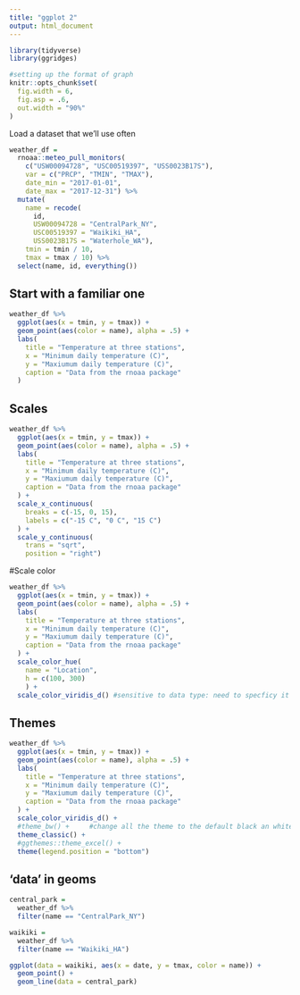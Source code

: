 ```yaml
---
title: "ggplot 2"
output: html_document
---
```


```r
library(tidyverse)
library(ggridges)

#setting up the format of graph
knitr::opts_chunk$set(
  fig.width = 6,
  fig.asp = .6,
  out.width = "90%"
)
```


Load a dataset that we'll use often

```r
weather_df = 
  rnoaa::meteo_pull_monitors(
    c("USW00094728", "USC00519397", "USS0023B17S"),
    var = c("PRCP", "TMIN", "TMAX"), 
    date_min = "2017-01-01",
    date_max = "2017-12-31") %>%
  mutate(
    name = recode(
      id, 
      USW00094728 = "CentralPark_NY", 
      USC00519397 = "Waikiki_HA",
      USS0023B17S = "Waterhole_WA"),
    tmin = tmin / 10,
    tmax = tmax / 10) %>%
  select(name, id, everything())
```


## Start with a familiar one

```r
weather_df %>% 
  ggplot(aes(x = tmin, y = tmax)) + 
  geom_point(aes(color = name), alpha = .5) + 
  labs(
    title = "Temperature at three stations",
    x = "Minimum daily temperature (C)",
    y = "Maxiumum daily temperature (C)",
    caption = "Data from the rnoaa package"
  )
```



## Scales

```r
weather_df %>% 
  ggplot(aes(x = tmin, y = tmax)) + 
  geom_point(aes(color = name), alpha = .5) + 
  labs(
    title = "Temperature at three stations",
    x = "Minimum daily temperature (C)",
    y = "Maxiumum daily temperature (C)",
    caption = "Data from the rnoaa package"
  ) + 
  scale_x_continuous(
    breaks = c(-15, 0, 15),
    labels = c("-15 C", "0 C", "15 C")
  ) + 
  scale_y_continuous(
    trans = "sqrt", 
    position = "right")
```

#Scale color
```r
weather_df %>% 
  ggplot(aes(x = tmin, y = tmax)) + 
  geom_point(aes(color = name), alpha = .5) + 
  labs(
    title = "Temperature at three stations",
    x = "Minimum daily temperature (C)",
    y = "Maxiumum daily temperature (C)",
    caption = "Data from the rnoaa package"
  ) + 
  scale_color_hue(
    name = "Location",
    h = c(100, 300)
    ) + 
  scale_color_viridis_d() #sensitive to data type: need to specficy it is for discrete rv
```



## Themes
```r
weather_df %>% 
  ggplot(aes(x = tmin, y = tmax)) + 
  geom_point(aes(color = name), alpha = .5) + 
  labs(
    title = "Temperature at three stations",
    x = "Minimum daily temperature (C)",
    y = "Maxiumum daily temperature (C)",
    caption = "Data from the rnoaa package"
  ) + 
  scale_color_viridis_d() + 
  #theme_bw() +     #change all the theme to the default black an white theme (order matters!)
  theme_classic() + 
  #ggthemes::theme_excel() + 
  theme(legend.position = "bottom") 

```



## 'data' in geoms
```r
central_park = 
  weather_df %>% 
  filter(name == "CentralPark_NY")

waikiki = 
  weather_df %>% 
  filter(name == "Waikiki_HA")

ggplot(data = waikiki, aes(x = date, y = tmax, color = name)) + 
  geom_point() + 
  geom_line(data = central_park)
```



